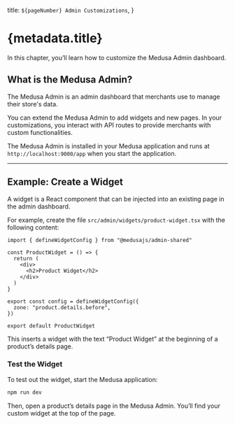   title: `${pageNumber} Admin Customizations`,
}

# {metadata.title}

In this chapter, you’ll learn how to customize the Medusa Admin dashboard.

## What is the Medusa Admin?

The Medusa Admin is an admin dashboard that merchants use to manage their store's data.

You can extend the Medusa Admin to add widgets and new pages. In your customizations, you interact with API routes to provide merchants with custom functionalities.

The Medusa Admin is installed in your Medusa application and runs at `http://localhost:9000/app` when you start the application.

---

## Example: Create a Widget

A widget is a React component that can be injected into an existing page in the admin dashboard.

For example, create the file `src/admin/widgets/product-widget.tsx` with the following content:

```tsx title="src/admin/widgets/product-widget.tsx"
import { defineWidgetConfig } from "@medusajs/admin-shared"

const ProductWidget = () => {
  return (
    <div>
      <h2>Product Widget</h2>
    </div>
  )
}

export const config = defineWidgetConfig({
  zone: "product.details.before",
})

export default ProductWidget
```

This inserts a widget with the text “Product Widget” at the beginning of a product’s details page.

### Test the Widget

To test out the widget, start the Medusa application:

```bash npm2yarn
npm run dev
```

Then, open a product’s details page in the Medusa Admin. You’ll find your custom widget at the top of the page.
